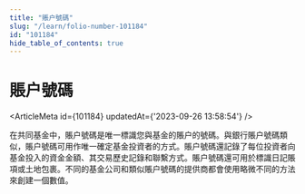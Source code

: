 ```yaml
---
title: "賬户號碼"
slug: "/learn/folio-number-101184"
id: "101184"
hide_table_of_contents: true
---
```



# 賬户號碼

<ArticleMeta id={101184} updatedAt={'2023-09-26 13:58:54'} />
<div className='border-solid border-b border-t-0 my-4 border-[var(--ifm-color-gray-300)]' />

在共同基金中，賬户號碼是唯一標識您與基金的賬户的號碼。與銀行賬户號碼類似，賬户號碼可用作唯一確定基金投資者的方式。賬户號碼還記錄了每位投資者向基金投入的資金金額、其交易歷史記錄和聯繫方式。賬户號碼還可用於標識日記賬項或土地包裹。不同的基金公司和類似賬户號碼的提供商都會使用略微不同的方法來創建一個數值。

